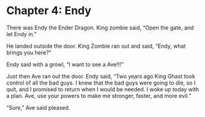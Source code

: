 # Chapter 4: Endy {-}

There was Endy the Ender Dragon. King zombie said, "Open the gate, and let Endy in." 

He landed outside the door. King Zombie ran out and said, "Endy, what brings you here?" 

Endy said with a growl, "I want to see a Ave!!!"  

Just then Ave ran out the door. Endy said, "Two years ago King Ghast took control of all the bad guys. I knew that the bad guys were going to die, so I quit, and I promised to return when I would be needed. I woke up today with a plan. Ave, use your powers to make me stronger, faster, and more evil." 

"Sure,” Ave said pleased.
